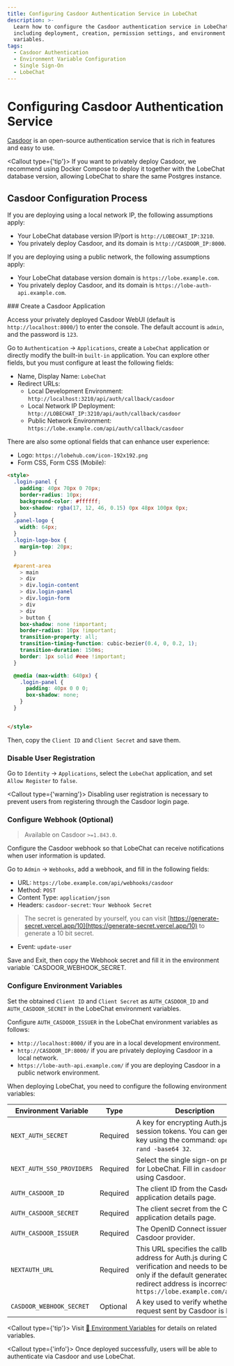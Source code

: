 ```yaml
---
title: Configuring Casdoor Authentication Service in LobeChat
description: >-
  Learn how to configure the Casdoor authentication service in LobeChat,
  including deployment, creation, permission settings, and environment
  variables.
tags:
  - Casdoor Authentication
  - Environment Variable Configuration
  - Single Sign-On
  - LobeChat
---
```


# Configuring Casdoor Authentication Service

[Casdoor](https://github.com/casdoor/casdoor) is an open-source authentication service that is rich in features and easy to use.

<Callout type={'tip'}>
  If you want to privately deploy Casdoor, we recommend using Docker Compose to deploy it together
  with the LobeChat database version, allowing LobeChat to share the same Postgres instance.
</Callout>

## Casdoor Configuration Process

If you are deploying using a local network IP, the following assumptions apply:

- Your LobeChat database version IP/port is `http://LOBECHAT_IP:3210`.
- You privately deploy Casdoor, and its domain is `http://CASDOOR_IP:8000`.

If you are deploying using a public network, the following assumptions apply:

- Your LobeChat database version domain is `https://lobe.example.com`.
- You privately deploy Casdoor, and its domain is `https://lobe-auth-api.example.com`.

<Steps>
  ### Create a Casdoor Application

  Access your privately deployed Casdoor WebUI (default is `http://localhost:8000/`) to enter the console. The default account is `admin`, and the password is `123`.

  Go to `Authentication` -> `Applications`, create a `LobeChat` application or directly modify the built-in `built-in` application. You can explore other fields, but you must configure at least the following fields:

  - Name, Display Name: `LobeChat`
  - Redirect URLs:
    - Local Development Environment: `http://localhost:3210/api/auth/callback/casdoor`
    - Local Network IP Deployment: `http://LOBECHAT_IP:3210/api/auth/callback/casdoor`
    - Public Network Environment: `https://lobe.example.com/api/auth/callback/casdoor`

  There are also some optional fields that can enhance user experience:

  - Logo: `https://lobehub.com/icon-192x192.png`
  - Form CSS, Form CSS (Mobile):

  ```html
  <style>
    .login-panel {
      padding: 40px 70px 0 70px;
      border-radius: 10px;
      background-color: #ffffff;
      box-shadow: rgba(17, 12, 46, 0.15) 0px 48px 100px 0px;
    }
    .panel-logo {
      width: 64px;
    }
    .login-logo-box {
      margin-top: 20px;
    }

    #parent-area
      > main
      > div
      > div.login-content
      > div.login-panel
      > div.login-form
      > div
      > div
      > button {
      box-shadow: none !important;
      border-radius: 10px !important;
      transition-property: all;
      transition-timing-function: cubic-bezier(0.4, 0, 0.2, 1);
      transition-duration: 150ms;
      border: 1px solid #eee !important;
    }

    @media (max-width: 640px) {
      .login-panel {
        padding: 40px 0 0 0;
        box-shadow: none;
      }
    }


  </style>
  ```

  Then, copy the `Client ID` and `Client Secret` and save them.

  ### Disable User Registration

  Go to `Identity` -> `Applications`, select the `LobeChat` application, and set `Allow Register` to `false`.

  <Callout type={'warning'}>
    Disabling user registration is necessary to prevent users from registering through the Casdoor login page.
  </Callout>

  ### Configure Webhook (Optional)

  > Available on Casdoor `>=1.843.0`.

  Configure the Casdoor webhook so that LobeChat can receive notifications when user information is updated.

  Go to `Admin` -> `Webhooks`, add a webhook, and fill in the following fields:

  - URL: `https://lobe.example.com/api/webhooks/casdoor`
  - Method: `POST`
  - Content Type: `application/json`
  - Headers: `casdoor-secret`: `Your Webhook Secret`

  > The secret is generated by yourself, you can visit [https://generate-secret.vercel.app/10](https://generate-secret.vercel.app/10) to generate a 10 bit secret.

  - Event: `update-user`

  Save and Exit, then copy the Webhook secret and fill it in the environment variable \`CASDOOR\_WEBHOOK\_SECRET.

  ### Configure Environment Variables

  Set the obtained `Client ID` and `Client Secret` as `AUTH_CASDOOR_ID` and `AUTH_CASDOOR_SECRET` in the LobeChat environment variables.

  Configure `AUTH_CASDOOR_ISSUER` in the LobeChat environment variables as follows:

  - `http://localhost:8000/` if you are in a local development environment.
  - `http://CASDOOR_IP:8000/` if you are privately deploying Casdoor in a local network.
  - `https://lobe-auth-api.example.com/` if you are deploying Casdoor in a public network environment.

  When deploying LobeChat, you need to configure the following environment variables:

  | Environment Variable      | Type     | Description                                                                                                                                                                                        |
  | ------------------------- | -------- | -------------------------------------------------------------------------------------------------------------------------------------------------------------------------------------------------- |
  | `NEXT_AUTH_SECRET`        | Required | A key for encrypting Auth.js session tokens. You can generate a key using the command: `openssl rand -base64 32`.                                                                                  |
  | `NEXT_AUTH_SSO_PROVIDERS` | Required | Select the single sign-on provider for LobeChat. Fill in `casdoor` for using Casdoor.                                                                                                              |
  | `AUTH_CASDOOR_ID`         | Required | The client ID from the Casdoor application details page.                                                                                                                                           |
  | `AUTH_CASDOOR_SECRET`     | Required | The client secret from the Casdoor application details page.                                                                                                                                       |
  | `AUTH_CASDOOR_ISSUER`     | Required | The OpenID Connect issuer for the Casdoor provider.                                                                                                                                                |
  | `NEXTAUTH_URL`            | Required | This URL specifies the callback address for Auth.js during OAuth verification and needs to be set only if the default generated redirect address is incorrect. `https://lobe.example.com/api/auth` |
  | `CASDOOR_WEBHOOK_SECRET`  | Optional | A key used to verify whether the request sent by Casdoor is legal.                                                                                                                                 |

  <Callout type={'tip'}>
    Visit [📘 Environment Variables](/docs/self-hosting/environment-variables/auth#casdoor) for
    details on related variables.
  </Callout>
</Steps>

<Callout type={'info'}>
  Once deployed successfully, users will be able to authenticate via Casdoor and use LobeChat.
</Callout>
